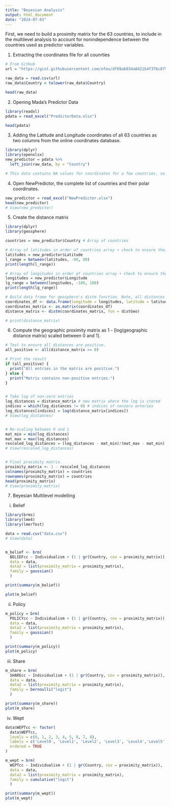 ```yaml
---
title: "Beyesian Analysis"
output: html_document
date: "2024-07-03"
---
```


First, we need to build a proximity matrix for the 63 countries, to include in the multilevel analysis to account for nonindependence between the countries used as predictor variables.  

1. Extracting the coordinates file for all counrties
```r
# From GitHub
url = "https://gist.githubusercontent.com/ofou/df09a6834a8421b4f376c875194915c9/raw/355eb56e164ddc3cd1a9467c524422cb674e71a9/country-capital-lat-long-population.csv"

raw_data = read.csv(url)
raw_data$Country = tolower(raw_data$Country)

head(raw_data)
```


2. Opening Mada's Predictor Data
```r
library(readxl)
pdata = read_excel("PredictorData.xlsx")

head(pdata)
```

3. Adding the Latitude and Longitude coordinates of all 63 countries as two columns from the online coordinates database. 
```r
library(dplyr)
library(openxlsx)
new_predictor = pdata %>% 
  left_join(raw_data, by = "Country")

# This data contains NA values for coordinates for a few countries, so we manually completed them. 
```

4. Open NewPredictor, the complete list of countries and their polar coordinates. 
```r
new_predictor = read_excel("NewPredictor.xlsx")
head(new_predictor)
# View(new_predictor)
```

5. Create the distance matrix
```r
library(dplyr)
library(geosphere)

countries = new_predictor$Country # Array of countries

# Array of latitudes in order of countries array + check to ensure their range is correct
latitudes = new_predictor$Latitude 
l_range = between(latitudes, -90, 90)
print(length(l_range))

# Array of longitudes in order of countries array + check to ensure their range is correct
longitudes = new_predictor$Longitude
lg_range = between(longitudes, -180, 180)
print(length(lg_range))

# Build data frame for geosphere's distm function. Note, all distances will be positive or 0. 
coordinates_df <- data.frame(longitude = longitudes, latitude = latitudes)
coordinates_matrix <- as.matrix(coordinates_df) 
distance_matrix <- distm(coordinates_matrix, fun = distGeo)

# print(distance_matrix)
```


6. Compute the geographic proximity matrix as 1 - [log(geographic distance matrix) scaled between 0 and 1].

```r

# Test to ensure all distances are positive.
all_positive <- all(distance_matrix >= 0)

# Print the result
if (all_positive) {
  print("All entries in the matrix are positive.")
} else {
  print("Matrix contains non-positive entries.")
}


# Take log of non-zero entries
log_distances = distance_matrix # new matrix where the log is stored 
indices = which(log_distances != 0) # indices of nonzero enteries
log_distances[indices] = log(distance_matrix[indices])
# View(log_distances)


# Re-scaling between 0 and 1
mat_min = min(log_distances)
mat_max = max(log_distances)
rescaled_log_distances = (log_distances - mat_min)/(mat_max - mat_min)
# View(rescaled_log_distances)


# Final proximity matrix.
proximity_matrix <- 1 - rescaled_log_distances
colnames(proximity_matrix) = countries
rownames(proximity_matrix) = countries
head(proximity_matrix)
# View(proximity_matrix)
```


7. Beyesian Multilevel modelling

i. Belief
```r
library(brms)
library(lme4)
library(lmerTest)

data = read.csv("data.csv")
# View(data)


m_belief <- brm(
  BELIEFcc ~ Individualism + (1 | gr(Country, cov = proximity_matrix)), 
  data = data,
  data2 = list(proximity_matrix = proximity_matrix),
  family = gaussian()
  )

print(summary(m_belief))

plot(m_belief)
```


ii. Policy 
```r
m_policy = brm(
  POLICYcc ~ Individualism + (1 | gr(Country, cov = proximity_matrix)), 
  data = data,
  data2 = list(proximity_matrix = proximity_matrix),
  family = gaussian()
  )

print(summary(m_policy))
plot(m_policy)
```


iii. Share
```r

m_share = brm(
  SHAREcc ~ Individualism + (1 | gr(Country, cov = proximity_matrix)), 
  data = data,
  data2 = list(proximity_matrix = proximity_matrix),
  family = bernoulli("logit")
  )

print(summary(m_share))
plot(m_share)
```

iv. Wept 
```r
data$WEPTcc <- factor(
  data$WEPTcc, 
  levels = c(0, 1, 2, 3, 4, 5, 6, 7, 8),
  labels = c('Level0', 'Level1', 'Level2', 'Level3', 'Level4','Level5', 'Level6', 'Level7','Level8'),
  ordered = TRUE
)

m_wept = brm(
  WEPTcc ~ Individualism + (1 | gr(Country, cov = proximity_matrix)), 
  data = data,
  data2 = list(proximity_matrix = proximity_matrix),
  family = cumulative("logit")
  )

print(summary(m_wept))
plot(m_wept)

```














